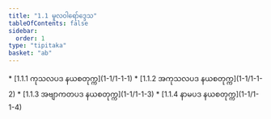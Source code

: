 ```yaml
---
title: "1.1 မူလဝါရော်ဒ္ဒေသ"
tableOfContents: false
sidebar:
  order: 1
type: "tipitaka"
basket: "ab"
---
```



<DynamicBreadcrumb />



<TableOfContents>
* [1.1.1 ကုသလပဒ နယစတုက္က](1-1/1-1-1)
* [1.1.2 အကုသလပဒ နယစတုက္က](1-1/1-1-2)
* [1.1.3 အဗျာကတပဒ နယစတုက္က](1-1/1-1-3)
* [1.1.4 နာမပဒ နယစတုက္က](1-1/1-1-4)
</TableOfContents>